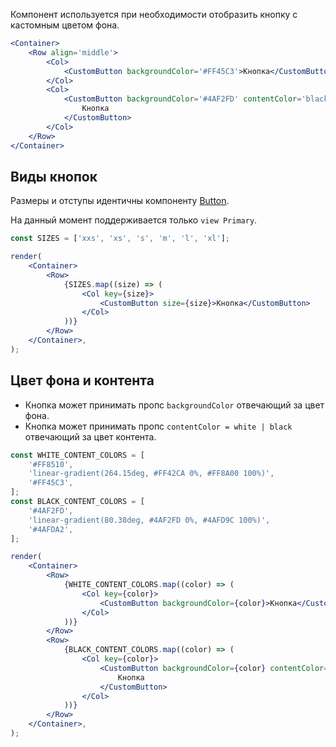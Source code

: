
Компонент используется при необходимости отобразить кнопку с кастомным цветом фона.

```jsx live
<Container>
    <Row align='middle'>
        <Col>
            <CustomButton backgroundColor='#FF45C3'>Кнопка</CustomButton>
        </Col>
        <Col>
            <CustomButton backgroundColor='#4AF2FD' contentColor='black'>
                Кнопка
            </CustomButton>
        </Col>
    </Row>
</Container>
```

## Виды кнопок

Размеры и отступы идентичны компоненту [Button](/docs/компоненты-кнопки-button--button).

На данный момент поддерживается только `view Primary`.

```jsx live
const SIZES = ['xxs', 'xs', 's', 'm', 'l', 'xl'];

render(
    <Container>
        <Row>
            {SIZES.map((size) => (
                <Col key={size}>
                    <CustomButton size={size}>Кнопка</CustomButton>
                </Col>
            ))}
        </Row>
    </Container>,
);
```

## Цвет фона и контента

-   Кнопка может принимать пропс `backgroundColor` отвечающий за цвет фона.
-   Кнопка может принимать пропс `contentColor = white | black` отвечающий за цвет контента.

```jsx live
const WHITE_CONTENT_COLORS = [
    '#FF8510',
    'linear-gradient(264.15deg, #FF42CA 0%, #FF8A00 100%)',
    '#FF45C3',
];
const BLACK_CONTENT_COLORS = [
    '#4AF2FD',
    'linear-gradient(80.38deg, #4AF2FD 0%, #4AFD9C 100%)',
    '#4AFDA2',
];

render(
    <Container>
        <Row>
            {WHITE_CONTENT_COLORS.map((color) => (
                <Col key={color}>
                    <CustomButton backgroundColor={color}>Кнопка</CustomButton>
                </Col>
            ))}
        </Row>
        <Row>
            {BLACK_CONTENT_COLORS.map((color) => (
                <Col key={color}>
                    <CustomButton backgroundColor={color} contentColor='black'>
                        Кнопка
                    </CustomButton>
                </Col>
            ))}
        </Row>
    </Container>,
);
```
